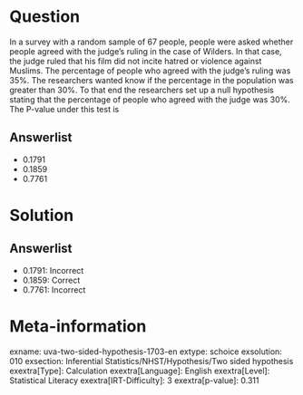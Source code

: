 Question
========

In a survey with a random sample of 67 people, people were asked whether people agreed with the judge's ruling in the case of Wilders. In that case, the judge ruled that his film did not incite hatred or violence against Muslims. The percentage of people who agreed with the judge's ruling was 35%. The researchers wanted know if the percentage in the population was greater than 30%. To that end the researchers set up a null hypothesis stating that the percentage of people who agreed with the judge was 30%. The P-value under this test is

Answerlist
----------

* 0.1791
* 0.1859
* 0.7761

Solution
========

Answerlist
----------

* 0.1791: Incorrect
* 0.1859: Correct
* 0.7761: Incorrect

Meta-information
================
exname: uva-two-sided-hypothesis-1703-en
extype: schoice
exsolution: 010
exsection: Inferential Statistics/NHST/Hypothesis/Two sided hypothesis
exextra[Type]: Calculation
exextra[Language]: English
exextra[Level]: Statistical Literacy
exextra[IRT-Difficulty]: 3
exextra[p-value]: 0.311
